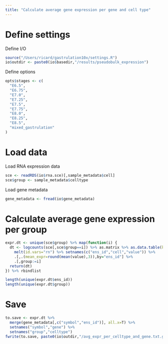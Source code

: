 ```yaml
---
title: "Calculate average gene expression per gene and cell type"
---
```


# Define settings

Define I/O
```r
source("/Users/ricard/gastrulation10x/settings.R")
io$outdir <- paste0(io$basedir,"/results/pseudobulk_expression")
```

Define options
```r
opts$stages <- c(
  "E6.5",
  "E6.75",
  "E7.0",
  "E7.25",
  "E7.5",
  "E7.75",
  "E8.0",
  "E8.25",
  "E8.5",
  "mixed_gastrulation"
)
```

# Load data

Load RNA expression data
```r
sce <- readRDS(io$rna.sce)[,sample_metadata$cell]
sce$group <- sample_metadata$celltype
```

Load gene metadata
```r
gene_metadata <- fread(io$gene_metadata)
```

# Calculate average gene expression per group

```r
expr.dt <- unique(sce$group) %>% map(function(i) {
  dt <- logcounts(sce[,sce$group==i]) %>% as.matrix %>% as.data.table(keep.rownames = T) %>%
    melt(id.vars="rn") %>% setnames(c("ens_id","cell","value")) %>%
    .[,.(mean_expr=round(mean(value),3)),by="ens_id"] %>%
    .[,group:=i]
  return(dt)
}) %>% rbindlist
```

```r
length(unique(expr.dt$ens_id))
length(unique(expr.dt$group))
```

# Save

```r
to.save <- expr.dt %>%
  merge(gene_metadata[,c("symbol","ens_id")], all.x=T) %>%
  setnames("symbol","gene") %>%
  setnames("group","celltype")
fwrite(to.save, paste0(io$outdir,"/avg_expr_per_celltype_and_gene.txt.gz"), sep="\t")
```
